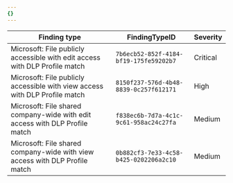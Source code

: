 ```yaml
---
{}
---
```


| Finding type                                                                | FindingTypeID                          | Severity |
| --------------------------------------------------------------------------- | -------------------------------------- | -------- |
| Microsoft: File publicly accessible with edit access with DLP Profile match | `7b6ecb52-852f-4184-bf19-175fe59202b7` | Critical |
| Microsoft: File publicly accessible with view access with DLP Profile match | `8150f237-576d-4b48-8839-0c257f612171` | High     |
| Microsoft: File shared company-wide with edit access with DLP Profile match | `f838ec6b-7d7a-4c1c-9c61-958ac24c27fa` | Medium   |
| Microsoft: File shared company-wide with view access with DLP Profile match | `0b882cf3-7e33-4c58-b425-0202206a2c10` | Medium   |
